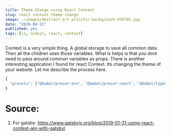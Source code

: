 ```yaml
---
title: Theme Change using React Context
slug: react-context-theme-change
image: ./images/abstract-art-artistic-background-459799.jpg
date: "2020-04-21"
published: yes
tags: [js, nodejs, react, context]
---
```



Context is a very simple thing. A global storage to save all common data. Then all the children uses those variables. What is helps is that you dont need to pass around common variables as props. There is another interesting application I found for react Context. Its changing the theme of your website. Let me describe the process here.

<CodeDivWrapper>

<Highlight>

```jsx
{
  "presets": ["@babel/preset-env", "@babel/preset-react", "@babel/typescript"]
}
```

</Highlight>

</CodeDivWrapper>

# Source:

1. For gatsby: https://www.gatsbyjs.org/blog/2019-01-31-using-react-context-api-with-gatsby/
